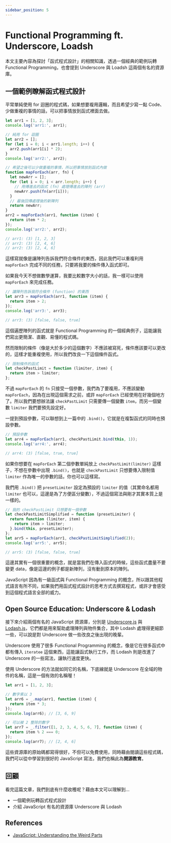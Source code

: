 ```yaml
---
sidebar_position: 5
---
```


# Functional Programming ft. Underscore, Loadsh

本文主要內容為探討「函式程式設計」的相關知識，透過一個經典的範例玩轉 Functional Programming，也會提到 Underscore 與 Loadsh 這兩個有名的資源庫。

## 一個範例瞭解函式程式設計

平常單純使用 for 迴圈的程式碼，如果想要複用邏輯，而且希望少寫一點 Code、少做重複的事情的話，可以把事情放到函式裡面去做。

```javascript
let arr1 = [1, 2, 3];
console.log('arr1:', arr1);

// 純用 for 迴圈
let arr2 = [];
for (let i = 0; i < arr1.length; i++) {
  arr2.push(arr1[i] * 2);
}
console.log('arr2:', arr2);

// 希望之後可以少做重複的事情，所以把事情放到函式內做
function mapForEach(arr, fn) {
  let newArr = [];
  for (let i = 0; i < arr.length; i++) {
    // 用傳進去的函式 (fn) 處理傳進去的陣列 (arr)
    newArr.push(fn(arr[i]));
  }
  // 最後回傳處理後的新陣列
  return newArr;
}
arr2 = mapForEach(arr1, function (item) {
  return item * 2;
});
console.log('arr2:', arr2);

// arr1: (3) [1, 2, 3]
// arr2: (3) [2, 4, 6]
// arr2: (3) [2, 4, 6]
```

這樣寫就像是讓陣列告訴我們符合條件的東西，因此我們可以重複利用 `mapForEach` 完成不同的任務，只要將我要的條件傳入函式即可。

如果我今天不想做數學運算，我要比較數字大小的話，我一樣可以使用 `mapForEach` 來完成任務。

```javascript
// 讓陣列告訴我符合條件 (function) 的東西
let arr3 = mapForEach(arr1, function (item) {
  return item > 2;
});
console.log('arr3:', arr3);

// arr3: (3) [false, false, true]
```

這個遍歷陣列的函式就是 Functional Programming 的一個經典例子，這能讓我們寫出更簡潔、直觀、易懂的程式碼。

然而限制的條件（像是大於多少的這個數字）不應該被寫死，條件應該要可以更改的，這樣才能重複使用，所以我們改良一下這個條件函式。

```javascript
// 限制條件的函式
let checkPastLimit = function (limiter, item) {
  return item > limiter;
};
```

不過 `mapForEach` 的 `fn` 只接受一個參數，我們為了要複用，不應該變動 `mapForEach`，因為在出現這個需求之前，或許 `mapForEach` 已經使用在好幾個地方了。所以我們要想辦法讓 `checkPastLimit` 只需要傳一個變數 `item`，而另一個變數 `limiter` 我們要預先設定好。

一提到預設參數，可以聯想到上一篇中的 `.bind()`，它就是在複製函式的同時也預設參數。

```javascript
// 預設參數
let arr4 = mapForEach(arr1, checkPastLimit.bind(this, 1));
console.log('arr4:', arr4);

// arr4: (3) [false, true, true]
```

如果你想要在 `mapForEach` 第二個參數單純放上 `checkPastLimit(limiter)` 這樣子，不想在參數中出現 `.bind()`，也就是 `checkPastLimit` 只想要傳入限制值 `limiter` 作為唯一的參數的話，你也可以這樣寫。

我們用 `.bind()` 把 `presetLimiter` 設定為預設的 `limiter` 的值（其實命名都用 `limiter` 也可以，這邊是為了方便區分變數），不過這個寫法與剛才其實本質上是一樣的。

```javascript
// 我的 checkPastLimit 只想要有一個參數
let checkPastLimitSimplified = function (presetLimiter) {
  return function (limiter, item) {
    return item > limiter;
  }.bind(this, presetLimiter);
};
let arr5 = mapForEach(arr1, checkPastLimitSimplified(2));
console.log('arr5:', arr5);

// arr5: (3) [false, false, true]
```

這邊其實有一個很重要的概念，就是當我們在傳入函式的時候，這些函式盡量不要變更 data，像是這邊的例子都是新陣列，沒有動到原本的陣列。

JavaScript 因為有一級函式與 Functional Programming 的概念，所以跟其他程式語言有所不同，如果我們用函式程式設計的思考方式去撰寫程式，或許才會感受到這個程式語言全部的威力。

## Open Source Education: Underscore & Lodash

接下來介紹兩個有名的 JavaScript 資源庫，分別是 [Underscore.js](https://underscorejs.org/) 與 [Lodash.js](https://lodash.com/)，它們都是用來幫助處理陣列與物件集合，其中 Lodash 處理得更細節一些，可以說是對 Underscore 做一些改良之後出現的晚輩。

Underscore 使用了很多 Functional Programming 的概念，像是它在很多函式中都有傳入 `iteratee` 這個東西，這能讓函式執行工作，而 Lodash 則是改進了 Underscore 的一些寫法，讓執行速度更快。

使用 Underscore 的方法就如同它的名稱，下底線就是 Underscore 在全域的物件的名稱，這是一個有效的名稱喔！

```javascript
let arr1 = [1, 2, 3];

// 數字乘以 3
let arr6 = _.map(arr1, function (item) {
  return item * 3;
});
console.log(arr6); // [3, 6, 9]

// 可以被 2 整除的數字
let arr7 = _.filter([1, 2, 3, 4, 5, 6, 7], function (item) {
  return item % 2 === 0;
});
console.log(arr7); // [2, 4, 6]
```

這些資源庫的原始碼都寫得很好，不但可以免費使用，同時藉由閱讀這些程式碼，我們可以從中學習到很好的 JavaScript 寫法，我們也稱此為**開源教育**。

## 回顧

看完這篇文章，我們到底有什麼收穫呢？藉由本文可以理解到…

- 一個範例玩轉函式程式設計
- 介紹 JavaScript 有名的資源庫 Underscore 與 Lodash

## References

- [JavaScript: Understanding the Weird Parts](https://www.udemy.com/course/understand-javascript/)
